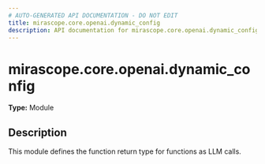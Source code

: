 ```yaml
---
# AUTO-GENERATED API DOCUMENTATION - DO NOT EDIT
title: mirascope.core.openai.dynamic_config
description: API documentation for mirascope.core.openai.dynamic_config
---
```


# mirascope.core.openai.dynamic_config

**Type:** Module

## Description

This module defines the function return type for functions as LLM calls.


